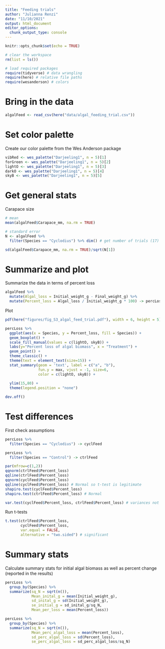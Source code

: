 ```yaml
---
title: "Feeding trials"
author: "Julianna Renzi"
date: "11/10/2021"
output: html_document
editor_options: 
  chunk_output_type: console
---
```


```r
knitr::opts_chunk$set(echo = TRUE)

# clear the workspace
rm(list = ls())

# load required packages
require(tidyverse) # data wrangling
require(here) # relative file paths
require(wesanderson) # colors
```

# Bring in the data

```r
algalFeed <- read_csv(here("data/algal_feeding_trial.csv"))
```

# Set color palette

Create our color palette from the Wes Anderson package

```r
vibRed <- wes_palette("Darjeeling1", n = 5)[1]
forGreen <- wes_palette("Darjeeling1", n = 5)[2]
lightO <- wes_palette("Darjeeling1", n = 5)[3]
darkO <- wes_palette("Darjeeling1", n = 5)[4]
skyB <- wes_palette("Darjeeling1", n = 5)[5]

```

# Get general stats 

Carapace size

```r
# mean
mean(algalFeed$Carapace_mm, na.rm = TRUE)

# standard error
N <- algalFeed %>% 
  filter(Species == "Cyclodius") %>% dim() # get number of trials (17)

sd(algalFeed$Carapace_mm, na.rm = TRUE)/sqrt(N[1])
```

# Summarize and plot 

Summarize the data in terms of percent loss

```r
algalFeed %>% 
  mutate(Algal_loss = Initial_weight_g - Final_weight_g) %>% 
  mutate(Percent_loss = Algal_loss / Initial_weight_g * 100) -> percLoss
```

Plot

```r
pdf(here("figures/fig_S3_algal_feed_trial.pdf"), width = 6, height = 5)

percLoss %>% 
  ggplot(aes(x = Species, y = Percent_loss, fill = Species)) +
  geom_boxplot() + 
  scale_fill_manual(values = c(lightO, skyB)) +
  labs(y="Percent loss of algal biomass", x = "Treatment") +
  geom_point() +
  theme_classic() +
  theme(text = element_text(size=15)) +
  stat_summary(geom = 'text', label = c("a", "b"), 
               fun.y = max, vjust = -1, size=6, 
               color = c(lightO, skyB)) +
  
  ylim(15,80) +
  theme(legend.position = "none")

dev.off()
```

# Test differences

First check assumptions

```r
percLoss %>% 
  filter(Species == "Cyclodius") -> cyclFeed

percLoss %>% 
  filter(Species == "Control") -> ctrlFeed

par(mfrow=c(1,2))
qqnorm(ctrlFeed$Percent_loss)
qqline(ctrlFeed$Percent_loss)
qqnorm(cyclFeed$Percent_loss)
qqline(cyclFeed$Percent_loss) # Normal so t-test is legitimate
shapiro.test(cyclFeed$Percent_loss) 
shapiro.test(ctrlFeed$Percent_loss) # Normal
```

```r
var.test(cyclFeed$Percent_loss, ctrlFeed$Percent_loss) # variances not equal--use Welch's test (var.equal = FALSE)
```

Run t-tests

```r
t.test(ctrlFeed$Percent_loss, 
       cyclFeed$Percent_loss, 
       var.equal = FALSE, 
       alternative = "two.sided") # significant
```

# Summary stats

Calculate summary stats for initial algal biomass as well as percent change (reported in the results)

```r
percLoss %>% 
  group_by(Species) %>% 
  summarize(sq_N = sqrt(n()), 
            Mean_inital_g = mean(Initial_weight_g),
            sd_inital_g = sd(Initial_weight_g),
            se_initial_g = sd_inital_g/sq_N,
            Mean_per_loss = mean(Percent_loss))

percLoss %>% 
  group_by(Species) %>% 
  summarize(sq_N = sqrt(n()), 
            Mean_perc_algal_loss = mean(Percent_loss), 
            sd_perc_algal_loss = sd(Percent_loss),
            se_perc_algal_loss = sd_perc_algal_loss/sq_N) 
```

